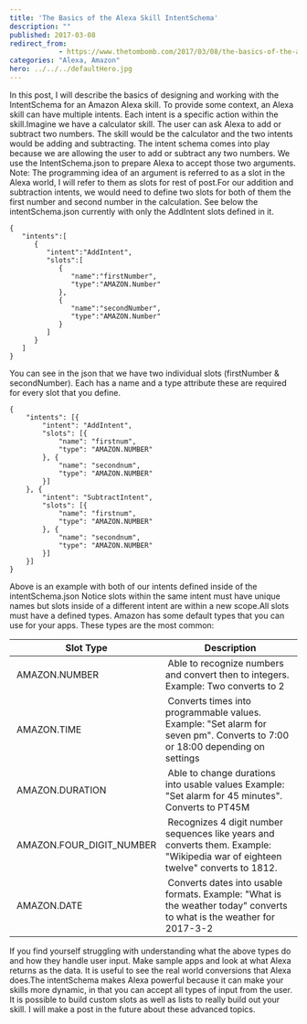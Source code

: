 ```yaml
---
title: 'The Basics of the Alexa Skill IntentSchema'
description: ""
published: 2017-03-08
redirect_from: 
            - https://www.thetombomb.com/2017/03/08/the-basics-of-the-alexa-skill-intentschema/
categories: "Alexa, Amazon"
hero: ../../../defaultHero.jpg
---
```

In this post, I will describe the basics of designing and working with the IntentSchema for an Amazon Alexa skill. To provide some context, an Alexa skill can have multiple intents. Each intent is a specific action within the skill.Imagine we have a calculator skill. The user can ask Alexa to add or subtract two numbers. The skill would be the calculator and the two intents would be adding and subtracting. The intent schema comes into play because we are allowing the user to add or subtract any two numbers. We use the IntentSchema.json to prepare Alexa to accept those two arguments. Note: The programming idea of an argument is referred to as a slot in the Alexa world, I will refer to them as slots for rest of post.For our addition and subtraction intents, we would need to define two slots for both of them the first number and second number in the calculation. See below the intentSchema.json currently with only the AddIntent slots defined in it.

```
{
   "intents":[
      {
         "intent":"AddIntent",
         "slots":[
            {
               "name":"firstNumber",
               "type":"AMAZON.Number"
            },
            {
               "name":"secondNumber",
               "type":"AMAZON.Number"
            }
         ]
      }
   ]
}
```

You can see in the json that we have two individual slots (firstNumber & secondNumber). Each has a name and a type attribute these are required for every slot that you define.

```
{
	"intents": [{
		"intent": "AddIntent",
		"slots": [{
			"name": "firstnum",
			"type": "AMAZON.NUMBER"
		}, {
			"name": "secondnum",
			"type": "AMAZON.NUMBER"
		}]
	}, {
		"intent": "SubtractIntent",
		"slots": [{
			"name": "firstnum",
			"type": "AMAZON.NUMBER"
		}, {
			"name": "secondnum",
			"type": "AMAZON.NUMBER"
		}]
	}]
}
```

Above is an example with both of our intents defined inside of the intentSchema.json Notice slots within the same intent must have unique names but slots inside of a different intent are within a new scope.All slots must have a defined types. Amazon has some default types that you can use for your apps. These types are the most common:

|  Slot Type                |  Description                                                                                                                     |
| ------------------------- | -------------------------------------------------------------------------------------------------------------------------------- |
|  AMAZON.NUMBER            |  Able to recognize numbers and convert then to integers. Example: Two converts to 2                                              |
|  AMAZON.TIME              |  Converts times into programmable values. Example: "Set alarm for seven pm". Converts to 7:00 or 18:00 depending on settings     |
|  AMAZON.DURATION          |  Able to change durations into usable values Example: "Set alarm for 45 minutes". Converts to PT45M                              |
|  AMAZON.FOUR_DIGIT_NUMBER |  Recognizes 4 digit number sequences like years and converts them. Example: "Wikipedia war of eighteen twelve" converts to 1812. |
|  AMAZON.DATE              |  Converts dates into usable formats. Example: "What is the weather today" converts to what is the weather for 2017-3-2           |

If you find yourself struggling with understanding what the above types do and how they handle user input. Make sample apps and look at what Alexa returns as the data. It is useful to see the real world conversions that Alexa does.The intentSchema makes Alexa powerful because it can make your skills more dynamic, in that you can accept all types of input from the user. It is possible to build custom slots as well as lists to really build out your skill. I will make a post in the future about these advanced topics.
